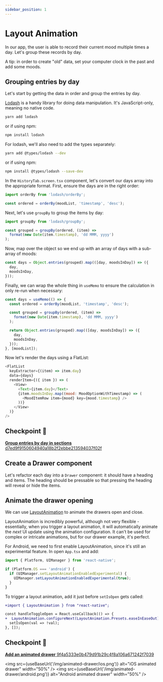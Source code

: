 ```yaml
---
sidebar_position: 1
---
```



# Layout Animation

In our app, the user is able to record their current mood multiple times a day. Let's group these records by day.

A tip: in order to create "old" data, set your computer clock in the past and add some moods.

## Grouping entries by day

Let's start by getting the data in order and group the entries by day.

[Lodash](https://lodash.com/) is a handy library for doing data manipulation. It's JavaScript-only, meaning no native code.

```bash
yarn add lodash
```

or if using npm:

```bash
npm install lodash
```

For lodash, we'll also need to add the types separately:

```bash
yarn add @types/lodash --dev
```

or if using npm:

```bash
npm install @types/lodash --save-dev
```

In the `HistoryTab.screen.tsx` component, let's convert our days array into the appropriate format. First, ensure the days are in the right order:

```js
import orderBy from 'lodash/orderBy';

const ordered = orderBy(moodList, 'timestamp', 'desc');
```

Next, let's use `groupBy` to group the items by day:

```js
import groupBy from 'lodash/groupBy';

const grouped = groupBy(ordered, (item) =>
  format(new Date(item.timestamp), 'dd MMM, yyyy')
);
```

Now, map over the object so we end up with an array of days with a sub-array of moods:

```js
const days = Object.entries(grouped).map(([day, moodsInDay]) => ({
  day,
  moodsInDay,
}));
```

Finally, we can wrap the whole thing in `useMemo` to ensure the calculation in only re-run when necessary:

```js
const days = useMemo(() => {
  const ordered = orderBy(moodList, 'timestamp', 'desc');

  const grouped = groupBy(ordered, (item) =>
    format(new Date(item.timestamp), 'dd MMM, yyyy')
  );

  return Object.entries(grouped).map(([day, moodsInDay]) => ({
    day,
    moodsInDay,
  }));
}, [moodList]);
```

Now let's render the days using a FlatList:

```js
<FlatList
  keyExtractor={(item) => item.day}
  data={days}
  renderItem={({ item }) => (
    <View>
      <Text>{item.day}</Text>
      {item.moodsInDay.map((mood: MoodOptionWithTimestamp) => (
        <MoodItemRow item={mood} key={mood.timestamp} />
      ))}
    </View>
  )}
/>
```

## Checkpoint 🔗

[**Group entries by day in sections** d7ed9f9150604940a18b2f2ebbe213594037f02f](https://github.com/kadikraman/mood-tracker/commit/d7ed9f9150604940a18b2f2ebbe213594037f02f)

## Create a Drawer component

Let's refactor each day into a `Drawer` component: it should have a heading and items. The heading should be pressable so that pressing the heading will reveal or hide the items.

## Animate the drawer opening

We can use [LayoutAnimation](https://reactnative.dev/docs/layoutanimation) to animate the drawers open and close.

LayoutAnimation is incredibly powerful, although not very flexible - essentially, when you trigger a layout animation, it will automatically animate the _next_ UI update using the animation configuration. It can't be used for complex or intricate animations, but for our drawer example, it's perfect.

For Android, we need to first enable LayoutAnimation, since it's still an experimental feature. In open `App.tsx` and add:

```js
import { Platform, UIManager } from 'react-native';

if (Platform.OS === 'android') {
  if (UIManager.setLayoutAnimationEnabledExperimental) {
    UIManager.setLayoutAnimationEnabledExperimental(true);
  }
}
```

To trigger a layout animation, add it just before `setIsOpen` gets called:

```diff
+import { LayoutAnimation } from "react-native";

const handleToggleOpen = React.useCallback(() => {
+  LayoutAnimation.configureNext(LayoutAnimation.Presets.easeInEaseOut);
  setIsOpen(val => !val);
}, []);
```

## Checkpoint 🔗

[**Add an animated drawer** 9f4a5333e0b479d91b29c4f8a106a671242f7039](https://github.com/kadikraman/mood-tracker/commit/9f4a5333e0b479d91b29c4f8a106a671242f7039)

<img
  src={useBaseUrl('/img/animated-drawer/ios.png')}
  alt="iOS animated drawer"
  width="50%"
/>
<img
  src={useBaseUrl('/img/animated-drawer/android.png')}
  alt="Android animated drawer"
  width="50%"
/>
